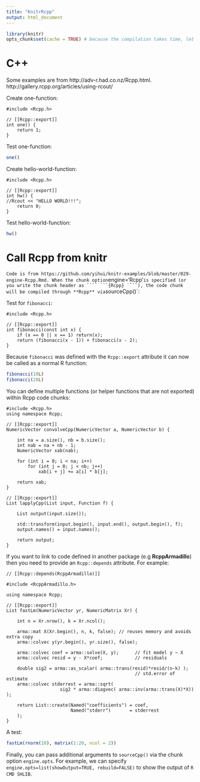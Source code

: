 ---
title: "KnitrRcpp"
output: html_document
---


```{r setup, include=FALSE}
library(knitr)
opts_chunk$set(cache = TRUE) # because the compilation takes time, let's cache it
```

# C++

Some examples are from http://adv-r.had.co.nz/Rcpp.html.
http://gallery.rcpp.org/articles/using-rcout/

Create one-function:
```{Rcpp, oneCpp}
#include <Rcpp.h>

// [[Rcpp::export]]
int one() {
    return 1;
}
```

Test one-function:

```{r oneTest, dependson='oneCpp'}
one()
```


Create hello-world-function:
```{Rcpp, hwCpp}
#include <Rcpp.h>

// [[Rcpp::export]]
int hw() {
//Rcout << "HELLO WORLD!!!";
    return 0;
}
```

Test hello-world-function:

```{r hwTest, dependson='hwCpp'}
hw()
```


# Call Rcpp from knitr
`
Code is from https://github.com/yihui/knitr-examples/blob/master/029-engine-Rcpp.Rmd.
When the chunk option `engine='Rcpp'` is specified (or you write the chunk header as ```` ```{Rcpp} ````), the code chunk will be compiled through **Rcpp** via `sourceCpp()`:

Test for `fibonacci`:

```{Rcpp, fibCpp}
#include <Rcpp.h>

// [[Rcpp::export]]
int fibonacci(const int x) {
    if (x == 0 || x == 1) return(x);
    return (fibonacci(x - 1)) + fibonacci(x - 2);
}
```

Because `fibonacci` was defined with the `Rcpp::export` attribute it can now be called as a normal R function:

```{r fibTest, dependson='fibCpp'}
fibonacci(10L)
fibonacci(20L)
```

You can define multiple functions (or helper functions that are not exported) within Rcpp code chunks:

```{Rcpp, multipleCpp}
#include <Rcpp.h>
using namespace Rcpp;

// [[Rcpp::export]]
NumericVector convolveCpp(NumericVector a, NumericVector b) {

    int na = a.size(), nb = b.size();
    int nab = na + nb - 1;
    NumericVector xab(nab);

    for (int i = 0; i < na; i++)
        for (int j = 0; j < nb; j++)
            xab[i + j] += a[i] * b[j];

    return xab;
}

// [[Rcpp::export]]
List lapplyCpp(List input, Function f) {

    List output(input.size());

    std::transform(input.begin(), input.end(), output.begin(), f);
    output.names() = input.names();

    return output;
}
```

If you want to link to code defined in another package (e.g **RcppArmadillo**) then you need to provide an `Rcpp::depends` attribute. For example:

```{Rcpp, lmCpp}
// [[Rcpp::depends(RcppArmadillo)]]

#include <RcppArmadillo.h>

using namespace Rcpp;

// [[Rcpp::export]]
List fastLm(NumericVector yr, NumericMatrix Xr) {

    int n = Xr.nrow(), k = Xr.ncol();

    arma::mat X(Xr.begin(), n, k, false); // reuses memory and avoids extra copy
    arma::colvec y(yr.begin(), yr.size(), false);

    arma::colvec coef = arma::solve(X, y);      // fit model y ~ X
    arma::colvec resid = y - X*coef;            // residuals

    double sig2 = arma::as_scalar( arma::trans(resid)*resid/(n-k) );
                                                // std.error of estimate
    arma::colvec stderrest = arma::sqrt(
                    sig2 * arma::diagvec( arma::inv(arma::trans(X)*X)) );

    return List::create(Named("coefficients") = coef,
                        Named("stderr")       = stderrest
    );
}
```

A test:

```{r lmTest, dependson='lmCpp'}
fastLm(rnorm(10), matrix(1:20, ncol = 2))
```

Finally, you can pass additional arguments to `sourceCpp()` via the chunk option `engine.opts`. For example, we can specify `engine.opts=list(showOutput=TRUE, rebuild=FALSE)` to show the output of `R CMD SHLIB`.

